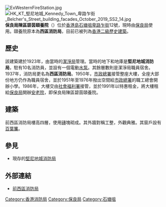 {{coord|22|17|07|N|114|07|57|E|type:landmark|display=title}}
[[File:ExWesternFireStation.jpg|thumb]]
[[File:HK_KT_堅尼地城_Kennedy_Town_卑路乍街_Belcher's_Street_building_facades_October_2019_SS2_14.jpg|thumb]]
'''保良局陳區碧茵頤養院'''（{{lang-en|Po Leung Kuk Chan Au Big Yan Home for the Elderly}}）位於[[香港島|香港島]][[石塘咀|石塘咀]][[卑路乍街|卑路乍街]]12號，現時由[[保良局|保良局]]使用。頤養院原本為'''西區消防局'''，目前已被列為[[香港二級歷史建築|香港二級歷史建築]]。

==歷史==
該建築建於1923年，由當時的[[潔淨局|潔淨局]]管理。當時的地下和地庫是'''堅尼地城消防局'''，駐有10名消防員，並設有一個電動[[水泵|水泵]]。其餘層數則是潔淨局職員宿舍。1937年，消防局更名為'''西區消防局'''。1950年，[[市政總署|市政總署]]接管整座大樓，全座大部份地方仍作為職員宿舍，並於1951年至1976年撥出空間給[[市政總署|市政總署]]的職工總會開辦小學。1986年，大樓交由[[社會福利署|社會福利署]]接管，並於1991年以特惠租金，將大樓租給[[保良局|保良局]]開辦[[安老院|安老院]]，即保良局陳區碧茵頤養院。

==建築==
前西區消防局樓高四層，使用[[磚|磚]]塊砌成。其外牆對稱工整，外觀典雅。其窗戶設有[[百葉簾|百葉簾]]。

==參見==
* 現存的[[堅尼地城消防局|堅尼地城消防局]]

==外部連結==
{{commonscat|Po Leung Kuk Chan Au Big Yan Home for the Elderly}}
* [https://web.archive.org/web/20121022163305/http://www.lcsd.gov.hk/CE/Museum/Monument/b5/trails_west1.php?tid=23  前西區消防局]
{{香港二級歷史建築}}
{{HK-buil-stub}}

[[Category:香港消防局|Category:香港消防局]]
[[Category:保良局|Category:保良局]]
[[Category:石塘咀|Category:石塘咀]]